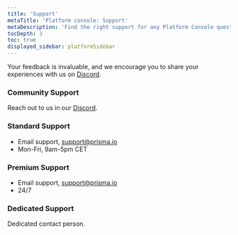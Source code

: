 ```yaml
---
title: 'Support'
metaTitle: 'Platform console: Support'
metaDescription: 'Find the right support for any Platform Console question.'
tocDepth: 3
toc: true
displayed_sidebar: platformSidebar
---
```


<TopBlock>

Your feedback is invaluable, and we encourage you to share your experiences with us on [Discord](https://pris.ly/discord).

</TopBlock>

### Community Support

Reach out to us in our [Discord](https://pris.ly/discord).

### Standard Support

- Email support, support@prisma.io
- Mon-Fri, 9am-5pm CET

### Premium Support

- Email support, support@prisma.io
- 24/7

### Dedicated Support

Dedicated contact person.
